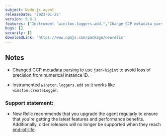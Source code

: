 ```yaml
---
subject: Node.js agent
releaseDate: '2023-01-25'
version: 9.8.1
features: ["Instrument `winston.loggers.add.","Change GCP metadata parsing to use `json-bigint`."]
bugs: []
security: []
downloadLink: 'https://www.npmjs.com/package/newrelic'
---
```


## Notes

* Changed GCP metadata parsing to use `json-bigint` to avoid loss of precision from numerical instance ID.

* Instrumented `winston.loggers.add` so it works like `winston.createLogger`.

### Support statement:

* New Relic recommends that you upgrade the agent regularly to ensure that you're getting the latest features and performance benefits. Additionally, older releases will no longer be supported when they reach [end-of-life](/docs/using-new-relic/cross-product-functions/install-configure/notification-changes-new-relic-saas-features-distributed-software).
